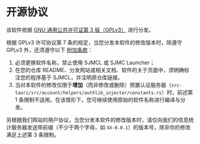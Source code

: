 # 开源协议

该软件依据 [GNU 通用公共许可证第 3 版（GPLv3）](https://github.com/UNIkeEN/SJMCL/blob/main/LICENSE) 进行分发。

根据 GPLv3 许可协议第 7 条的规定，当您分发本软件的修改版本时，除遵守 GPLv3 外，还须遵守以下 [附加条款](https://github.com/UNIkeEN/SJMCL/blob/main/LICENSE.EXTRA)：

1. 必须更换软件名称，禁止使用 SJMCL 或 SJMC Launcher；
2. 在您的仓库 README、分发网站或相关文档、软件的关于页面中，须明确标注您的程序基于 SJMCL，并注明原仓库链接。
3. 当对本软件的修改仅限于**增加**（而非修改或删除）预置认证服务器（`src-tauri/src/account/helpers/authlib_injector/constants.rs`）时，前述第 1 条限制不适用。在该情形下，您可继续使用原始的软件名称进行编译与分发。

另根据我们网站的用户协议，当您分发本软件的修改版本时，请仅向我们的信息统计服务器发送带前缀（不少于两个字母，如 `XX-0.0.1`）的版本号，除非你的修改满足上述第 3 条限制。